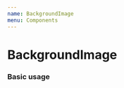 ```yaml
---
name: BackgroundImage
menu: Components
---
```



# BackgroundImage

### Basic usage

<Playground>
  <BackgroundImage
    ratio={0.5}
    src="https://images.unsplash.com/photo-1533359856343-b66cefc8bdd7?ixlib=rb-0.3.5&s=e6f5d8aca61ab3651463fc562d7e61f4&auto=format&fit=crop&w=1500&q=80"
  />
</Playground>
